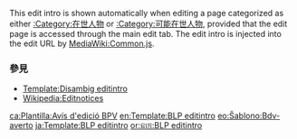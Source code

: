 {{Documentation subpage}}
{{Used in system|所有[[WP:生者傳記|生者傳記]]的編輯提示}}
<!-- PLEASE ADD CATEGORIES AND INTERWIKIS AT THE BOTTOM OF THIS PAGE -->
This edit intro is shown automatically when editing a page categorized as either [[:Category:在世人物]] or [[:Category:可能在世人物]], provided that the edit page is accessed through the main edit tab. The edit intro is injected into the edit URL by [[MediaWiki:Common.js]].

=== 參見 ===
* [[Template:Disambig editintro]]
* [[Wikipedia:Editnotices]]

<includeonly>
<!-- CATEGORIES AND INTERWIKIS HERE, THANKS -->
[[Category:維基百科編輯提示|{{PAGENAME}}]]

[[ca:Plantilla:Avís d'edició BPV]]
[[en:Template:BLP editintro]]
[[eo:Ŝablono:Bdv-averto]]
[[ja:Template:BLP editintro]]
[[or:ଛାଞ୍ଚ:BLP editintro]]
</includeonly>
